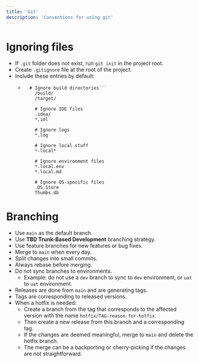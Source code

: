 ```yaml
---
title: 'Git'
description: 'Conventions for using git'
---
```


# Ignoring files

- If `.git` folder does not exist, run `git init` in the project root.
- Create `.gitignore` file at the root of the project.
- Include these entries by default:
    - ```gitignore
        # Ignore build directories```
          /build/
          /target/

          # Ignore IDE files
          .idea/
          *.iml

          # Ignore logs
          *.log

          # Ignore local stuff
          *-local*

          # Ignore environment files
          *.local.env
          *.local.md

          # Ignore OS-specific files
          .DS_Store
          Thumbs.db
      ```

# Branching
- Use `main` as the default branch.
- Use **TBD Trunk-Based Development** branching strategy.
- Use feature branches for new features or bug fixes.
- Merge to `main` when every day.
- Split changes into small commits.
- Always rebase before merging.
- Do not sync branches to environments.
    - Example: do not use a `dev` branch to sync to `dev` environment, or `uat` to `uat` environment.
- Releases are done from `main` and are generating tags.
- Tags are corresponding to released versions.
- When a hotfix is needed:
    - Create a branch from the tag that corresponds to the affected version with the name `hotfix/TAG-reason-for-hotfix`.
    - Then create a new release from this branch and a corresponding tag.
    - If the changes are deemed meaningful, merge to `main` and delete the hotfix branch.
    - The merge can be a backporting or cherry-picking if the changes are not straightforward.

